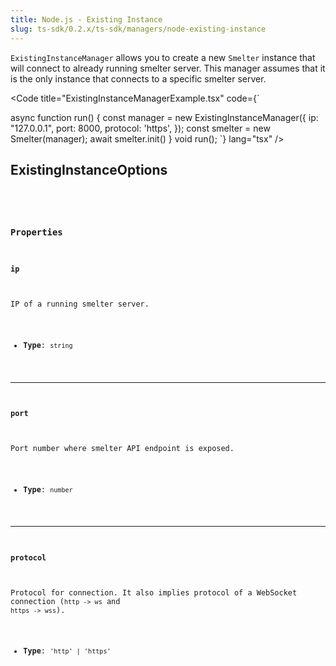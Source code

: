 ```yaml
---
title: Node.js - Existing Instance
slug: ts-sdk/0.2.x/ts-sdk/managers/node-existing-instance
---
```



`ExistingInstanceManager` allows you to create a new `Smelter` instance that will connect
to already running smelter server. This manager assumes that it is the only instance that
connects to a specific smelter server.

<Code
  title="ExistingInstanceManagerExample.tsx"
  code={`

async function run() {
const manager = new ExistingInstanceManager({
ip: "127.0.0.1",
port: 8000,
protocol: 'https',
});
const smelter = new Smelter(manager);
await smelter.init()
}
void run();
`}
  lang="tsx"
/>

## ExistingInstanceOptions

<CollapsibleDetails summaryTitle="Type definitions" open>
  <Code
    code={`
type ExistingInstanceOptions = {
  port: number;
  ip: string;
  protocol: 'http' | 'https';
};
`}
    lang="tsx"
  />
</CollapsibleDetails>

### Properties

#### ip

IP of a running smelter server.

* **Type**: `string`

***

#### port

Port number where smelter API endpoint is exposed.

* **Type**: `number`

***

#### protocol

Protocol for connection. It also implies protocol of a WebSocket connection (`http -> ws` and `https -> wss`).

* **Type**: `'http' | 'https'`
